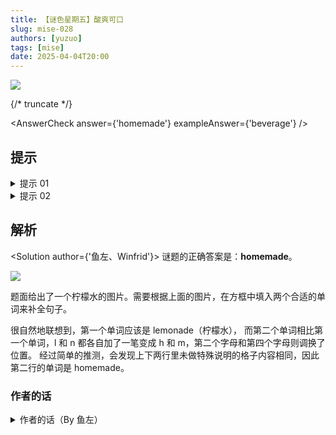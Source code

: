 ```yaml
---
title: 【谜色星期五】酸爽可口
slug: mise-028
authors: [yuzuo]
tags: [mise]
date: 2025-04-04T20:00
---
```


![](./mise-028.assets/mise-028.webp)

{/* truncate */}

<AnswerCheck answer={'homemade'} exampleAnswer={'beverage'} />

## 提示

<details>
    <summary>提示 01</summary>

    本题需要根据上面的图片，在方框中填入两个合适的单词来补全句子。

</details>

<details>
    <summary>提示 02</summary>

    第一个单词是“柠檬水”。上下两行未做特殊说明的格子里内容相同。

</details>

## 解析

<Solution author={'鱼左、Winfrid'}>
谜题的正确答案是：**homemade**。

![](./mise-028.assets/mise-028-sol.webp)

题面给出了一个柠檬水的图片。需要根据上面的图片，在方框中填入两个合适的单词来补全句子。

很自然地联想到，第一个单词应该是 lemonade（柠檬水），
而第二个单词相比第一个单词，l 和 n 都各自加了一笔变成 h 和 m，第二个字母和第四个字母则调换了位置。
经过简单的推测，会发现上下两行里未做特殊说明的格子内容相同，因此第二行的单词是 homemade。

</Solution>

### 作者的话

<details>
    <summary>作者的话（By 鱼左）</summary>

    <center>
        ![](./mise-028.assets/mise-028-meme-1.webp)
        <ImgCaption>太可恶了到底是谁一直在找这种巧合啊</ImgCaption>
    </center>

</details>
